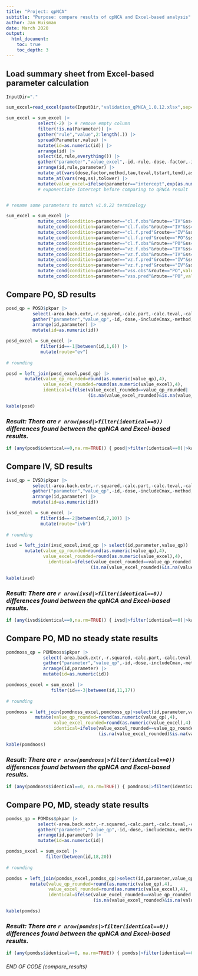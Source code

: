 ```yaml
---
title: "Project: qpNCA"
subtitle: "Purpose: compare results of qpNCA and Excel-based analysis"
author: Jan Huisman
date: March 2020
output:
  html_document:
    toc: true
    toc_depth: 3
--- 
```


## Load summary sheet from Excel-based parameter calculation

```r

InputDir="."

sum_excel=read_excel(paste(InputDir,"validation_qPNCA_1.0.12.xlsx",sep="/"),sheet="summ",guess_max = 100)

sum_excel = sum_excel |>
            select(-2) |> # remove empty column
            filter(!is.na(Parameter)) |>
            gather("rule","value",2:length(.)) |>
            spread(Parameter,value) |>
            mutate(id=as.numeric(id)) |>
            arrange(id) |>
            select(id,rule,everything()) |>
            gather("parameter","value_excel",-id,-rule,-dose,-factor,-includeCmax,-method,-reg,-route,-ss,-tau,-teval,-tstart,-tend) |>
            arrange(id,rule,parameter) |>
            mutate_at(vars(dose,factor,method,tau,teval,tstart,tend),as.numeric) |>
            mutate_at(vars(reg,ss),tolower) |>
            mutate(value_excel=ifelse(parameter=="intercept",exp(as.numeric(value_excel)),as.numeric(value_excel)))
            # exponentiate intercept before comparing to qPNCA result


# rename some parameters to match v1.0.22 terminology

sum_excel = sum_excel |>
            mutate_cond(condition=parameter=="cl.f.obs"&route=="IV"&ss=="n",parameter="cl.obs") |>
            mutate_cond(condition=parameter=="cl.f.obs"&route=="IV"&ss=="y",parameter="cl.ss") |>
            mutate_cond(condition=parameter=="cl.f.pred"&route=="IV"&ss=="n",parameter="cl.pred") |>
            mutate_cond(condition=parameter=="cl.f.pred"&route=="PO"&ss=="y",parameter="cl.f.ss") |>
            mutate_cond(condition=parameter=="cl.f.obs"&route=="PO"&ss=="y",value_excel=NA) |>
            mutate_cond(condition=parameter=="vz.f.obs"&route=="IV"&ss=="n",parameter="vz.obs") |>
            mutate_cond(condition=parameter=="vz.f.obs"&route=="IV"&ss=="y",parameter="vss.obs") |>
            mutate_cond(condition=parameter=="vz.f.pred"&route=="IV"&ss=="n",parameter="vz.pred") |>
            mutate_cond(condition=parameter=="vz.f.pred"&route=="IV"&ss=="y",parameter="vss.pred") |>
            mutate_cond(condition=parameter=="vss.obs"&route=="PO",value_excel=NA) |>
            mutate_cond(condition=parameter=="vss.pred"&route=="PO",value_excel=NA)


```

## Compare PO, SD results

```r

posd_qp = POSD$pkpar |>
          select(-area.back.extr,-r.squared,-calc.part,-calc.teval,-calc.tau,-t0.ok,-tlast.ok) |>
          gather("parameter","value_qp",-id,-dose,-includeCmax,-method,-reg,-route,-ss,-tau,-teval,-tstart,-tend) |>
          arrange(id,parameter) |>
          mutate(id=as.numeric(id))

posd_excel = sum_excel |>
             filter(id==-1|between(id,1,6)) |>
             mutate(route="ev")
             
# rounding

posd = left_join(posd_excel,posd_qp) |>
       mutate(value_qp_rounded=round(as.numeric(value_qp),4),
              value_excel_rounded=round(as.numeric(value_excel),4),
              identical=ifelse(value_excel_rounded==value_qp_rounded|
                               (is.na(value_excel_rounded)&is.na(value_qp_rounded)),1,0))

kable(posd)

```

### ***Result: There are `r nrow(posd|>filter(identical==0))` differences found between the qpNCA and Excel-based results.***

```r

if (any(posd$identical==0,na.rm=TRUE)) { posd|>filter(identical==0)|>kable }

```

## Compare IV, SD results

```r
ivsd_qp = IVSD$pkpar |>
          select(-area.back.extr,-r.squared,-calc.part,-calc.teval,-calc.tau,-t0.ok,-tlast.ok) |>
          gather("parameter","value_qp",-id,-dose,-includeCmax,-method,-reg,-route,-ss,-tau,-teval,-tstart,-tend) |>
          arrange(id,parameter) |>
          mutate(id=as.numeric(id))

ivsd_excel = sum_excel |>
             filter(id==-2|between(id,7,10)) |>
             mutate(route="ivb")
             
# rounding

ivsd = left_join(ivsd_excel,ivsd_qp |> select(id,parameter,value_qp)) |>
       mutate(value_qp_rounded=round(as.numeric(value_qp),4),
              value_excel_rounded=round(as.numeric(value_excel),4),
                identical=ifelse(value_excel_rounded==value_qp_rounded|
                                (is.na(value_excel_rounded)&is.na(value_qp_rounded)),1,0))

kable(ivsd) 

```

### ***Result: There are `r nrow(ivsd|>filter(identical==0))` differences found between the qpNCA and Excel-based results.***

```r

if (any(ivsd$identical==0,na.rm=TRUE)) { ivsd|>filter(identical==0)|>kable }

```

## Compare PO, MD no  steady state results

```r
pomdnoss_qp = POMDnoss$pkpar |>
              select(-area.back.extr,-r.squared,-calc.part,-calc.teval,-calc.tau,-t0.ok,-tlast.ok) |>
              gather("parameter","value_qp",-id,-dose,-includeCmax,-method,-reg,-route,-ss,-tau,-teval,-tstart,-tend) |>
              arrange(id,parameter) |>
              mutate(id=as.numeric(id))

pomdnoss_excel = sum_excel |>
                 filter(id==-3|between(id,11,17))
             
# rounding

pomdnoss = left_join(pomdnoss_excel,pomdnoss_qp|>select(id,parameter,value_qp)) |>
           mutate(value_qp_rounded=round(as.numeric(value_qp),4),
                  value_excel_rounded=round(as.numeric(value_excel),4),
                  identical=ifelse(value_excel_rounded==value_qp_rounded|
                                   (is.na(value_excel_rounded)&is.na(value_qp_rounded)),1,0))

kable(pomdnoss)

```

### ***Result: There are `r nrow(pomdnoss|>filter(identical==0))` differences found between the qpNCA and Excel-based results.***

```r

if (any(pomdnoss$identical==0, na.rm=TRUE)) { pomdnoss|>filter(identical==0)|>kable }

```

## Compare PO, MD, steady state results

```r
pomdss_qp = POMDss$pkpar |>
            select(-area.back.extr,-r.squared,-calc.part,-calc.teval,-calc.tau,-t0.ok,-tlast.ok) |>
            gather("parameter","value_qp",-id,-dose,-includeCmax,-method,-reg,-route,-ss,-tau,-teval,-tstart,-tend) |>
            arrange(id,parameter) |>
            mutate(id=as.numeric(id))

pomdss_excel = sum_excel |>
               filter(between(id,18,20))
             
# rounding

pomdss = left_join(pomdss_excel,pomdss_qp|>select(id,parameter,value_qp)) |>
         mutate(value_qp_rounded=round(as.numeric(value_qp),4),
                value_excel_rounded=round(as.numeric(value_excel),4),
                identical=ifelse(value_excel_rounded==value_qp_rounded|
                                 (is.na(value_excel_rounded)&is.na(value_qp_rounded)),1,0))

kable(pomdss)

```

### ***Result: There are `r nrow(pomdss|>filter(identical==0))` differences found between the qpNCA and Excel-based results.***

```r

if (any(pomdss$identical==0, na.rm=TRUE)) { pomdss|>filter(identical==0)|>kable }

```

###### END OF CODE (compare_results)
